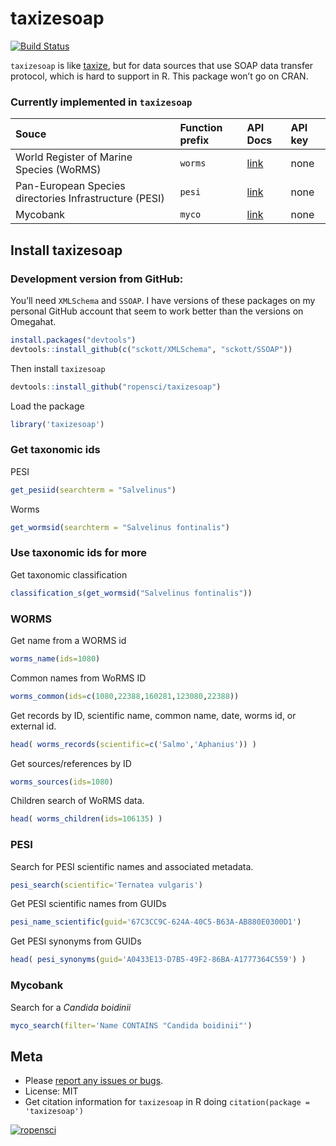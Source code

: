 taxizesoap
=======

[![Build Status](https://api.travis-ci.org/ropensci/taxizesoap.png?branch=master)](https://travis-ci.org/ropensci/taxizesoap)

`taxizesoap` is like [taxize](), but for data sources that use SOAP data transfer protocol, which is hard to support in R. This package won't go on CRAN.

### Currently implemented in `taxizesoap`

<table>
<colgroup>
<col style="text-align:left;"/>
<col style="text-align:left;"/>
<col style="text-align:left;"/>
<col style="text-align:left;"/>
</colgroup>

<thead>
<tr>
  <th style="text-align:left;">Souce</th>
	<th style="text-align:left;">Function prefix</th>
	<th style="text-align:left;">API Docs</th>
	<th style="text-align:left;">API key</th>
</tr>
</thead>

<tbody>
<tr>
	<td style="text-align:left;">World Register of Marine Species (WoRMS)</td>
	<td style="text-align:left;"><code>worms</code></td>
	<td style="text-align:left;"><a href="http://www.marinespecies.org/aphia.php?p=webservice">link</a></td>
	<td style="text-align:left;">none</td>
</tr>
<tr>
	<td style="text-align:left;">Pan-European Species directories Infrastructure (PESI)</td>
	<td style="text-align:left;"><code>pesi</code></td>
	<td style="text-align:left;"><a href="http://www.eu-nomen.eu/portal/webservices.php">link</a></td>
	<td style="text-align:left;">none</td>
</tr>
<tr>
	<td style="text-align:left;">Mycobank</td>
	<td style="text-align:left;"><code>myco</code></td>
	<td style="text-align:left;"><a href="http://www.mycobank.org/Services/Generic/Help.aspx?s=searchservice">link</a></td>
	<td style="text-align:left;">none</td>
</tr>
</tbody>
</table>

## Install taxizesoap

### Development version from GitHub:

You'll need `XMLSchema` and `SSOAP`. I have versions of these packages on my personal GitHub account that seem to work better than the versions on Omegahat.

```r
install.packages("devtools")
devtools::install_github(c("sckott/XMLSchema", "sckott/SSOAP"))
```

Then install `taxizesoap`

```r
devtools::install_github("ropensci/taxizesoap")
```

Load the package

```r
library('taxizesoap')
```

### Get taxonomic ids

PESI

```r
get_pesiid(searchterm = "Salvelinus")
```

Worms

```r
get_wormsid(searchterm = "Salvelinus fontinalis")
```

### Use taxonomic ids for more

Get taxonomic classification

```r
classification_s(get_wormsid("Salvelinus fontinalis"))
```

### WORMS

Get name from a WORMS id

```r
worms_name(ids=1080)
```

Common names from WoRMS ID

```r
worms_common(ids=c(1080,22388,160281,123080,22388))
```

Get records by ID, scientific name, common name, date, worms id, or external id.

```r
head( worms_records(scientific=c('Salmo','Aphanius')) )
```

Get sources/references by ID

```r
worms_sources(ids=1080)
```

Children search of WoRMS data.

```r
head( worms_children(ids=106135) )
```

### PESI

Search for PESI scientific names and associated metadata.

```r
pesi_search(scientific='Ternatea vulgaris')
```

Get PESI scientific names from GUIDs

```r
pesi_name_scientific(guid='67C3CC9C-624A-40C5-B63A-AB880E0300D1')
```

Get PESI synonyms from GUIDs

```r
head( pesi_synonyms(guid='A0433E13-D7B5-49F2-86BA-A1777364C559') )
```

### Mycobank

Search for a _Candida boidinii_

```r
myco_search(filter='Name CONTAINS "Candida boidinii"')
```

## Meta

* Please [report any issues or bugs](https://github.com/ropensci/taxizesoap/issues).
* License: MIT
* Get citation information for `taxizesoap` in R doing `citation(package = 'taxizesoap')`

[![ropensci](http://ropensci.org/public_images/github_footer.png)](http://ropensci.org)
